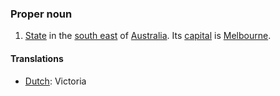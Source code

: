 ===Proper noun===
#[[State]] in the [[south east]] of [[Australia]]. Its [[capital]] is [[Melbourne]].
====Translations====
*[[Dutch]]: Victoria